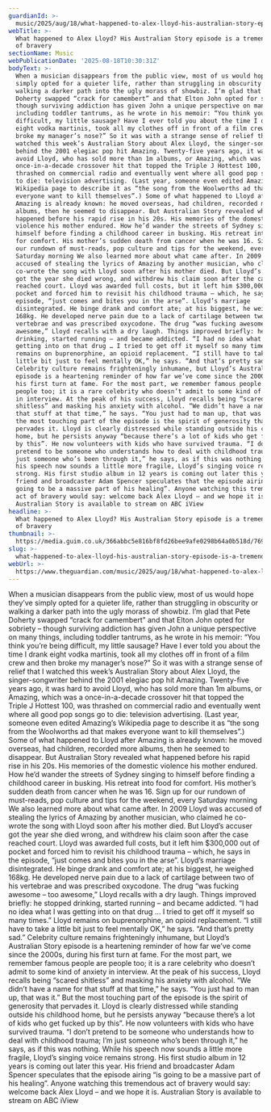 ```yaml
---
guardianId: >-
  music/2025/aug/18/what-happened-to-alex-lloyd-his-australian-story-episode-is-a-tremendous-act-of-bravery
webTitle: >-
  What happened to Alex Lloyd? His Australian Story episode is a tremendous act
  of bravery
sectionName: Music
webPublicationDate: '2025-08-18T10:30:31Z'
bodyText: >-
  When a musician disappears from the public view, most of us would hope they’ve
  simply opted for a quieter life, rather than struggling in obscurity or
  walking a darker path into the ugly morass of showbiz. I’m glad that Pete
  Doherty swapped “crack for camembert” and that Elton John opted for sobriety –
  though surviving addiction has given John a unique perspective on many things,
  including toddler tantrums, as he wrote in his memoir: “You think you’re being
  difficult, my little sausage? Have I ever told you about the time I drank
  eight vodka martinis, took all my clothes off in front of a film crew and then
  broke my manager’s nose?” So it was with a strange sense of relief that I
  watched this week’s Australian Story about Alex Lloyd, the singer-songwriter
  behind the 2001 elegiac pop hit Amazing. Twenty-five years ago, it was hard to
  avoid Lloyd, who has sold more than 1m albums, or Amazing, which was a
  once-in-a-decade crossover hit that topped the Triple J Hottest 100, was
  thrashed on commercial radio and eventually went where all good pop songs go
  to die: television advertising. (Last year, someone even edited Amazing’s
  Wikipedia page to describe it as “the song from the Woolworths ad that makes
  everyone want to kill themselves”.) Some of what happened to Lloyd after
  Amazing is already known: he moved overseas, had children, recorded more
  albums, then he seemed to disappear. But Australian Story revealed what
  happened before his rapid rise in his 20s. His memories of the domestic
  violence his mother endured. How he’d wander the streets of Sydney singing to
  himself before finding a childhood career in busking. His retreat into food
  for comfort. His mother’s sudden death from cancer when he was 16. Sign up for
  our rundown of must-reads, pop culture and tips for the weekend, every
  Saturday morning We also learned more about what came after. In 2009 Lloyd was
  accused of stealing the lyrics of Amazing by another musician, who claimed he
  co-wrote the song with Lloyd soon after his mother died. But Lloyd’s accuser
  got the year she died wrong, and withdrew his claim soon after the case
  reached court. Lloyd was awarded full costs, but it left him $300,000 out of
  pocket and forced him to revisit his childhood trauma – which, he says in the
  episode, “just comes and bites you in the arse”. Lloyd’s marriage
  disintegrated. He binge drank and comfort ate; at his biggest, he weighed
  168kg. He developed nerve pain due to a lack of cartilage between two of his
  vertebrae and was prescribed oxycodone. The drug “was fucking awesome – too
  awesome,” Lloyd recalls with a dry laugh. Things improved briefly: he stopped
  drinking, started running – and became addicted. “I had no idea what I was
  getting into on that drug … I tried to get off it myself so many times.” Lloyd
  remains on buprenorphine, an opioid replacement. “I still have to take a
  little bit just to feel mentally OK,” he says. “And that’s pretty sad.”
  Celebrity culture remains frighteningly inhumane, but Lloyd’s Australian Story
  episode is a heartening reminder of how far we’ve come since the 2000s, during
  his first turn at fame. For the most part, we remember famous people are
  people too; it is a rare celebrity who doesn’t admit to some kind of anxiety
  in interview. At the peak of his success, Lloyd recalls being “scared
  shitless” and masking his anxiety with alcohol. “We didn’t have a name for
  that stuff at that time,” he says. “You just had to man up, that was it.” But
  the most touching part of the episode is the spirit of generosity that
  pervades it. Lloyd is clearly distressed while standing outside his childhood
  home, but he persists anyway “because there’s a lot of kids who get fucked up
  by this”. He now volunteers with kids who have survived trauma. “I don’t
  pretend to be someone who understands how to deal with childhood trauma; I’m
  just someone who’s been through it,” he says, as if this was nothing. While
  his speech now sounds a little more fragile, Lloyd’s singing voice remains
  strong. His first studio album in 12 years is coming out later this year. His
  friend and broadcaster Adam Spencer speculates that the episode airing “is
  going to be a massive part of his healing”. Anyone watching this tremendous
  act of bravery would say: welcome back Alex Lloyd – and we hope it is.
  Australian Story is available to stream on ABC iView
headline: >-
  What happened to Alex Lloyd? His Australian Story episode is a tremendous act
  of bravery
thumbnail: >-
  https://media.guim.co.uk/366abbc5e816bf8fd26bee9afe0298b64a0b518d/769_0_2531_2025/500.jpg
slug: >-
  what-happened-to-alex-lloyd-his-australian-story-episode-is-a-tremendous-act-of-bravery
webUrl: >-
  https://www.theguardian.com/music/2025/aug/18/what-happened-to-alex-lloyd-his-australian-story-episode-is-a-tremendous-act-of-bravery
---
```

When a musician disappears from the public view, most of us would hope they’ve simply opted for a quieter life, rather than struggling in obscurity or walking a darker path into the ugly morass of showbiz. I’m glad that Pete Doherty swapped “crack for camembert” and that Elton John opted for sobriety – though surviving addiction has given John a unique perspective on many things, including toddler tantrums, as he wrote in his memoir: “You think you’re being difficult, my little sausage? Have I ever told you about the time I drank eight vodka martinis, took all my clothes off in front of a film crew and then broke my manager’s nose?” So it was with a strange sense of relief that I watched this week’s Australian Story about Alex Lloyd, the singer-songwriter behind the 2001 elegiac pop hit Amazing. Twenty-five years ago, it was hard to avoid Lloyd, who has sold more than 1m albums, or Amazing, which was a once-in-a-decade crossover hit that topped the Triple J Hottest 100, was thrashed on commercial radio and eventually went where all good pop songs go to die: television advertising. (Last year, someone even edited Amazing’s Wikipedia page to describe it as “the song from the Woolworths ad that makes everyone want to kill themselves”.) Some of what happened to Lloyd after Amazing is already known: he moved overseas, had children, recorded more albums, then he seemed to disappear. But Australian Story revealed what happened before his rapid rise in his 20s. His memories of the domestic violence his mother endured. How he’d wander the streets of Sydney singing to himself before finding a childhood career in busking. His retreat into food for comfort. His mother’s sudden death from cancer when he was 16. Sign up for our rundown of must-reads, pop culture and tips for the weekend, every Saturday morning We also learned more about what came after. In 2009 Lloyd was accused of stealing the lyrics of Amazing by another musician, who claimed he co-wrote the song with Lloyd soon after his mother died. But Lloyd’s accuser got the year she died wrong, and withdrew his claim soon after the case reached court. Lloyd was awarded full costs, but it left him $300,000 out of pocket and forced him to revisit his childhood trauma – which, he says in the episode, “just comes and bites you in the arse”. Lloyd’s marriage disintegrated. He binge drank and comfort ate; at his biggest, he weighed 168kg. He developed nerve pain due to a lack of cartilage between two of his vertebrae and was prescribed oxycodone. The drug “was fucking awesome – too awesome,” Lloyd recalls with a dry laugh. Things improved briefly: he stopped drinking, started running – and became addicted. “I had no idea what I was getting into on that drug … I tried to get off it myself so many times.” Lloyd remains on buprenorphine, an opioid replacement. “I still have to take a little bit just to feel mentally OK,” he says. “And that’s pretty sad.” Celebrity culture remains frighteningly inhumane, but Lloyd’s Australian Story episode is a heartening reminder of how far we’ve come since the 2000s, during his first turn at fame. For the most part, we remember famous people are people too; it is a rare celebrity who doesn’t admit to some kind of anxiety in interview. At the peak of his success, Lloyd recalls being “scared shitless” and masking his anxiety with alcohol. “We didn’t have a name for that stuff at that time,” he says. “You just had to man up, that was it.” But the most touching part of the episode is the spirit of generosity that pervades it. Lloyd is clearly distressed while standing outside his childhood home, but he persists anyway “because there’s a lot of kids who get fucked up by this”. He now volunteers with kids who have survived trauma. “I don’t pretend to be someone who understands how to deal with childhood trauma; I’m just someone who’s been through it,” he says, as if this was nothing. While his speech now sounds a little more fragile, Lloyd’s singing voice remains strong. His first studio album in 12 years is coming out later this year. His friend and broadcaster Adam Spencer speculates that the episode airing “is going to be a massive part of his healing”. Anyone watching this tremendous act of bravery would say: welcome back Alex Lloyd – and we hope it is. Australian Story is available to stream on ABC iView
